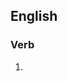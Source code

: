 ==English==

===Verb===
{{head|en|verb form}}

# {{present participle of|shemozzle|lang=en|nocat=1}}